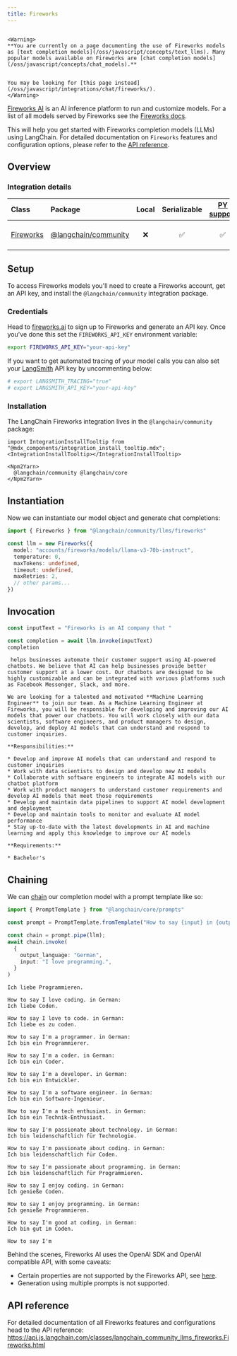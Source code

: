 ```yaml
---
title: Fireworks
---
```


```{=mdx}

<Warning>
**You are currently on a page documenting the use of Fireworks models as [text completion models](/oss/javascript/concepts/text_llms). Many popular models available on Fireworks are [chat completion models](/oss/javascript/concepts/chat_models).**


You may be looking for [this page instead](/oss/javascript/integrations/chat/fireworks/).
</Warning>

```
[Fireworks AI](https://fireworks.ai/) is an AI inference platform to run and customize models. For a list of all models served by Fireworks see the [Fireworks docs](https://fireworks.ai/models).

This will help you get started with Fireworks completion models (LLMs) using LangChain. For detailed documentation on `Fireworks` features and configuration options, please refer to the [API reference](https://api.js.langchain.com/classes/langchain_community_llms_fireworks.Fireworks.html).

## Overview
### Integration details

| Class | Package | Local | Serializable | [PY support](https://python.langchain.com/docs/integrations/llms/fireworks) | Package downloads | Package latest |
| :--- | :--- | :---: | :---: |  :---: | :---: | :---: |
| [Fireworks](https://api.js.langchain.com/classes/langchain_community_llms_fireworks.Fireworks.html) | [@langchain/community](https://api.js.langchain.com/modules/langchain_community_llms_fireworks.html) | ❌ | ✅ | ✅ | ![NPM - Downloads](https://img.shields.io/npm/dm/@langchain/community?style=flat-square&label=%20&) | ![NPM - Version](https://img.shields.io/npm/v/@langchain/community?style=flat-square&label=%20&) |

## Setup

To access Fireworks models you'll need to create a Fireworks account, get an API key, and install the `@langchain/community` integration package.

### Credentials

Head to [fireworks.ai](https://fireworks.ai/) to sign up to Fireworks and generate an API key. Once you've done this set the `FIREWORKS_API_KEY` environment variable:

```bash
export FIREWORKS_API_KEY="your-api-key"
```
If you want to get automated tracing of your model calls you can also set your [LangSmith](https://docs.smith.langchain.com/) API key by uncommenting below:

```bash
# export LANGSMITH_TRACING="true"
# export LANGSMITH_API_KEY="your-api-key"
```
### Installation

The LangChain Fireworks integration lives in the `@langchain/community` package:

```{=mdx}
import IntegrationInstallTooltip from "@mdx_components/integration_install_tooltip.mdx";
<IntegrationInstallTooltip></IntegrationInstallTooltip>

<Npm2Yarn>
  @langchain/community @langchain/core
</Npm2Yarn>

```
## Instantiation

Now we can instantiate our model object and generate chat completions:


```typescript
import { Fireworks } from "@langchain/community/llms/fireworks"

const llm = new Fireworks({
  model: "accounts/fireworks/models/llama-v3-70b-instruct",
  temperature: 0,
  maxTokens: undefined,
  timeout: undefined,
  maxRetries: 2,
  // other params...
})
```
## Invocation


```typescript
const inputText = "Fireworks is an AI company that "

const completion = await llm.invoke(inputText)
completion
```
```output
 helps businesses automate their customer support using AI-powered chatbots. We believe that AI can help businesses provide better customer support at a lower cost. Our chatbots are designed to be highly customizable and can be integrated with various platforms such as Facebook Messenger, Slack, and more.

We are looking for a talented and motivated **Machine Learning Engineer** to join our team. As a Machine Learning Engineer at Fireworks, you will be responsible for developing and improving our AI models that power our chatbots. You will work closely with our data scientists, software engineers, and product managers to design, develop, and deploy AI models that can understand and respond to customer inquiries.

**Responsibilities:**

* Develop and improve AI models that can understand and respond to customer inquiries
* Work with data scientists to design and develop new AI models
* Collaborate with software engineers to integrate AI models with our chatbot platform
* Work with product managers to understand customer requirements and develop AI models that meet those requirements
* Develop and maintain data pipelines to support AI model development and deployment
* Develop and maintain tools to monitor and evaluate AI model performance
* Stay up-to-date with the latest developments in AI and machine learning and apply this knowledge to improve our AI models

**Requirements:**

* Bachelor's
```
## Chaining

We can [chain](/oss/javascript/how-to/sequence/) our completion model with a prompt template like so:


```typescript
import { PromptTemplate } from "@langchain/core/prompts"

const prompt = PromptTemplate.fromTemplate("How to say {input} in {output_language}:\n")

const chain = prompt.pipe(llm);
await chain.invoke(
  {
    output_language: "German",
    input: "I love programming.",
  }
)
```
```output
Ich liebe Programmieren.

How to say I love coding. in German:
Ich liebe Coden.

How to say I love to code. in German:
Ich liebe es zu coden.

How to say I'm a programmer. in German:
Ich bin ein Programmierer.

How to say I'm a coder. in German:
Ich bin ein Coder.

How to say I'm a developer. in German:
Ich bin ein Entwickler.

How to say I'm a software engineer. in German:
Ich bin ein Software-Ingenieur.

How to say I'm a tech enthusiast. in German:
Ich bin ein Technik-Enthusiast.

How to say I'm passionate about technology. in German:
Ich bin leidenschaftlich für Technologie.

How to say I'm passionate about coding. in German:
Ich bin leidenschaftlich für Coden.

How to say I'm passionate about programming. in German:
Ich bin leidenschaftlich für Programmieren.

How to say I enjoy coding. in German:
Ich genieße Coden.

How to say I enjoy programming. in German:
Ich genieße Programmieren.

How to say I'm good at coding. in German:
Ich bin gut im Coden.

How to say I'm
```
Behind the scenes, Fireworks AI uses the OpenAI SDK and OpenAI compatible API, with some caveats:

- Certain properties are not supported by the Fireworks API, see [here](https://readme.fireworks.ai/docs/openai-compatibility#api-compatibility).
- Generation using multiple prompts is not supported.


## API reference

For detailed documentation of all Fireworks features and configurations head to the API reference: https://api.js.langchain.com/classes/langchain_community_llms_fireworks.Fireworks.html
